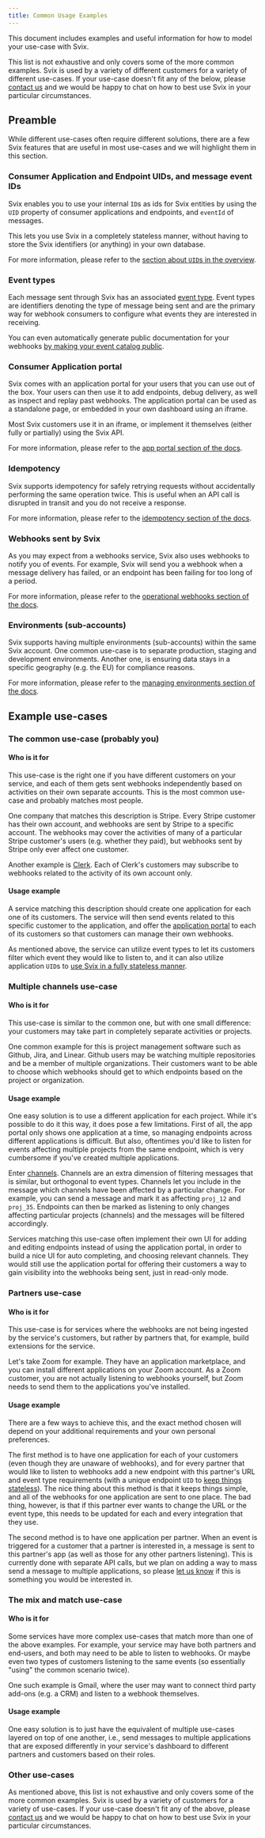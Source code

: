 ```yaml
---
title: Common Usage Examples
---
```




This document includes examples and useful information for how to model your use-case with Svix.

This list is not exhaustive and only covers some of the more common examples. Svix is used by a variety of different customers for a variety of different use-cases. If your use-case doesn't fit any of the below, please [contact us](/get-help/) and we would be happy to chat on how to best use Svix in your particular circumstances.

## Preamble

While different use-cases often require different solutions, there are a few Svix features that are useful in most use-cases and we will highlight them in this section.

### Consumer Application and Endpoint UIDs, and message event IDs

Svix enables you to use your internal `ID`s as ids for Svix entities by using the `UID` property of consumer applications and endpoints, and `eventId` of messages.

This lets you use Svix in a completely stateless manner, without having to store the Svix identifiers (or anything) in your own database.

For more information, please refer to the [section about `UID`s in the overview](./overview.mdx#ids-and-uids).


### Event types

Each message sent through Svix has an associated [event type](./event-types.mdx). Event types are identifiers denoting the type of message being sent and are the primary way for webhook consumers to configure what events they are interested in receiving.

You can even automatically generate public documentation for your webhooks [by making your event catalog public](./event-types.mdx#publishing-your-event-catalog).


### Consumer Application portal

Svix comes with an application portal for your users that you can use out of the box. Your users can then use it to add endpoints, debug delivery, as well as inspect and replay past webhooks. The application portal can be used as a standalone page, or embedded in your own dashboard using an iframe.

Most Svix customers use it in an iframe, or implement it themselves (either fully or partially) using the Svix API.

For more information, please refer to the [app portal section of the docs](./app-portal.mdx).


### Idempotency

Svix supports idempotency for safely retrying requests without accidentally performing the same operation twice. This is useful when an API call is disrupted in transit and you do not receive a response.

For more information, please refer to the [idempotency section of the docs](./idempotency.mdx).


### Webhooks sent by Svix

As you may expect from a webhooks service, Svix also uses webhooks to notify you of events. For example, Svix will send you a webhook when a message delivery has failed, or an endpoint has been failing for too long of a period.

For more information, please refer to the [operational webhooks section of the docs](./incoming-webhooks.mdx).


### Environments (sub-accounts)

Svix supports having multiple environments (sub-accounts) within the same Svix account. One common use-case is to separate production, staging and development environments. Another one, is ensuring data stays in a specific geography (e.g. the EU) for compliance reasons.

For more information, please refer to the [managing environments section of the docs](./account/environments.mdx).


## Example use-cases

### The common use-case (probably you)

#### Who is it for

This use-case is the right one if you have different customers on your service, and each of them gets sent webhooks independently based on activities on their own separate accounts. This is the most common use-case and probably matches most people.

One company that matches this description is Stripe. Every Stripe customer has their own account, and webhooks are sent by Stripe to a specific account. The webhooks may cover the activities of many of a particular Stripe customer's users (e.g. whether they paid), but webhooks sent by Stripe only ever affect one customer.

Another example is [Clerk](https://clerk.dev). Each of Clerk's customers may subscribe to webhooks related to the activity of its own account only.


#### Usage example

A service matching this description should create one application for each one of its customers. The service will then send events related to this specific customer to the application, and offer the [application portal](./app-portal.mdx) to each of its customers so that customers can manage their own webhooks.

As mentioned above, the service can utilize event types to let its customers filter which event they would like to listen to, and it can also utilize application `UID`s to [use Svix in a fully stateless manner](./overview.mdx#ids-and-uids).


### Multiple channels use-case

#### Who is it for

This use-case is similar to the common one, but with one small difference: your customers may take part in completely separate activities or projects.

One common example for this is project management software such as Github, Jira, and Linear. Github users may be watching multiple repositories and be a member of multiple organizations. Their customers want to be able to choose which webhooks should get to which endpoints based on the project or organization.

#### Usage example

One easy solution is to use a different application for each project. While it's possible to do it this way, it does pose a few limitations. First of all, the app portal only shows one application at a time, so managing endpoints across different applications is difficult. But also, oftentimes you'd like to listen for events affecting multiple projects from the same endpoint, which is very cumbersome if you've created multiple applications.

Enter [channels](./channels.mdx). Channels are an extra dimension of filtering messages that is similar, but orthogonal to event types. Channels let you include in the message which channels have been affected by a particular change. For example, you can send a message and mark it as affecting `proj_12` and `proj_35`. Endpoints can then be marked as listening to only changes affecting particular projects (channels) and the messages will be filtered accordingly.

Services matching this use-case often implement their own UI for adding and editing endpoints instead of using the application portal, in order to build a nice UI for auto completing, and choosing relevant channels. They would still use the application portal for offering their customers a way to gain visibility into the webhooks being sent, just in read-only mode.


### Partners use-case

#### Who is it for

This use-case is for services where the webhooks are not being ingested by the service's customers, but rather by partners that, for example, build extensions for the service.

Let's take Zoom for example. They have an application marketplace, and you can install different applications on your Zoom account. As a Zoom customer, you are not actually listening to webhooks yourself, but Zoom needs to send them to the applications you've installed.

#### Usage example

There are a few ways to achieve this, and the exact method chosen will depend on your additional requirements and your own personal preferences.

The first method is to have one application for each of your customers (even though they are unaware of webhooks), and for every partner that would like to listen to webhooks add a new endpoint with this partner's URL and event type requirements (with a unique endpoint `UID` to [keep things stateless](./overview.mdx#ids-and-uids)). The nice thing about this method is that it keeps things simple, and all of the webhooks for one application are sent to one place. The bad thing, however, is that if this partner ever wants to change the URL or the event type, this needs to be updated for each and every integration that they use.

The second method is to have one application per partner. When an event is triggered for a customer that a partner is interested in, a message is sent to this partner's app (as well as those for any other partners listening). This is currently done with separate API calls, but we plan on adding a way to mass send a message to multiple applications, so please [let us know](./get-help.mdx) if this is something you would be interested in.


### The mix and match use-case

#### Who is it for

Some services have more complex use-cases that match more than one of the above examples. For example, your service may have both partners and end-users, and both may need to be able to listen to webhooks. Or maybe even two types of customers listening to the same events (so essentially "using" the common scenario twice).

One such example is Gmail, where the user may want to connect third party add-ons (e.g. a CRM) and listen to a webhook themselves.

#### Usage example

One easy solution is to just have the equivalent of multiple use-cases layered on top of one another, i.e., send messages to multiple applications that are exposed differently in your service's dashboard to different partners and customers based on their roles.


### Other use-cases

As mentioned above, this list is not exhaustive and only covers some of the more common examples. Svix is used by a variety of customers for a variety of use-cases. If your use-case doesn't fit any of the above, please [contact us](/get-help/) and we would be happy to chat on how to best use Svix in your particular circumstances.
